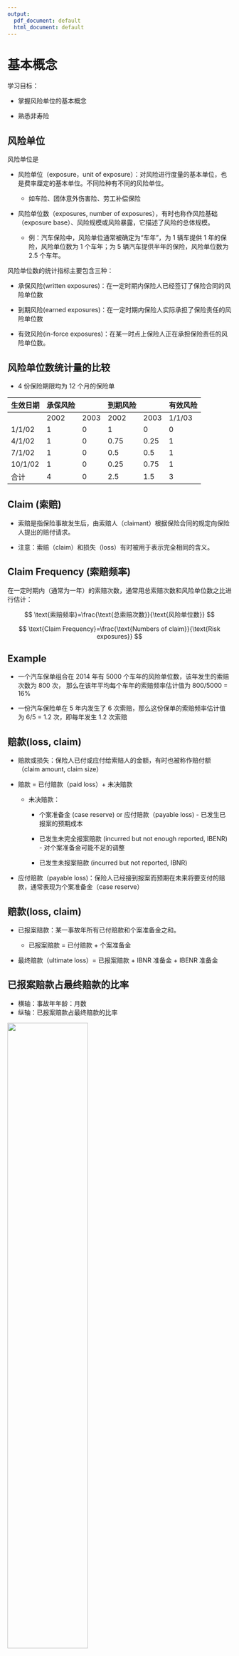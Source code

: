 ```yaml
---
output:
  pdf_document: default
  html_document: default
---
```

# 基本概念 {#chp1}

学习目标：

- 掌握风险单位的基本概念

- 熟悉非寿险

## 风险单位

风险单位是

- 风险单位（exposure，unit of exposure）：对风险进行度量的基本单位，也是费率厘定的基本单位。不同险种有不同的风险单位。 

  - 如车险、团体意外伤害险、劳工补偿保险
  
- 风险单位数（exposures, number of exposures），有时也称作风险基础（exposure base）、风险规模或风险暴露，它描述了风险的总体规模。

  - 例：汽车保险中，风险单位通常被确定为“车年”，为 1 辆车提供 1 年的保险，风险单位数为 1 个车年；为 5 辆汽车提供半年的保险，风险单位数为 2.5 个车年。


风险单位数的统计指标主要包含三种：

- 承保风险(written exposures)：在一定时期内保险人已经签订了保险合同的风险单位数

- 到期风险(earned exposures)：在一定时期内保险人实际承担了保险责任的风险单位数

- 有效风险(in-force exposures)：在某一时点上保险人正在承担保险责任的风险单位数。 

## 风险单位数统计量的比较

- 4 份保险期限均为 12 个月的保险单

| 生效日期    | 承保风险 |      | 到期风险 |      | 有效风险   |
|---------|------|------|------|------|--------|
|         | 2002 | 2003 | 2002 | 2003 | 1/1/03 |
| 1/1/02  | 1    | 0    | 1    | 0    | 0      |
| 4/1/02  | 1    | 0    | 0.75 | 0.25 | 1      |
| 7/1/02  | 1    | 0    | 0.5  | 0.5  | 1      |
| 10/1/02 | 1    | 0    | 0.25 | 0.75 | 1      |
| 合计      | 4    | 0    | 2.5  | 1.5  | 3      |

## Claim (索赔)

- 索赔是指保险事故发生后，由索赔人（claimant）根据保险合同的规定向保险人提出的赔付请求。

- 注意：索赔（claim）和损失（loss）有时被用于表示完全相同的含义。


## Claim Frequency (索赔频率)

在一定时期内（通常为一年）\textcolor{blue}{平均每个风险单位}的索赔次数，通常用总索赔次数和风险单位数之比进行估计：

$$
\text{索赔频率}=\frac{\text{总索赔次数}}{\text{风险单位数}}
$$

$$
\text{Claim Frequency}=\frac{\text{Numbers of claim}}{\text{Risk exposures}}
$$

## Example

- 一个汽车保单组合在 2014 年有 5000 个车年的风险单位数，该年发生的索赔次数为 800 次， 那么在该年平均每个车年的索赔频率估计值为 800/5000 = 16%

- 一份汽车保险单在 5 年内发生了 6 次索赔，那么这份保单的索赔频率估计值为 6/5 = 1.2 次，即每年发生 1.2 次索赔


## 赔款(loss, claim)

- 赔款或损失：保险人已付或应付给索赔人的金额，有时也被称作赔付额（claim amount, claim size）

- 赔款 = 已付赔款（paid loss）+ 未决赔款

  - 未决赔款：
  
    - 个案准备金 (case reserve) or 应付赔款（payable loss) - 已发生已报案的预期成本
    
    - 已发生未完全报案赔款 (incurred but not enough reported, IBENR) - 对个案准备金可能不足的调整
    
    - 已发生未报案赔款 (incurred but not reported, IBNR)

- 应付赔款（payable loss)：保险人已经接到报案而预期在未来将要支付的赔款，通常表现为个案准备金（case reserve）

## 赔款(loss, claim)

- 已报案赔款：某一事故年所有已付赔款和个案准备金之和。

  - 已报案赔款 = 已付赔款 + 个案准备金
  
- 最终赔款（ultimate loss）= 已报案赔款 
                             + IBNR 准备金
                             + IBENR 准备金


## 已报案赔款占最终赔款的比率 

- 横轴：事故年年龄：月数
- 纵轴：已报案赔款占最终赔款的比率 

![](picture/lec1-ratio.png){width="60%"}

## 理赔费用（loss adjustment expenses）

- 理赔费用：可以分解为直接理赔费用和间接理赔费用。

  - 直接理赔费用(allocated loss adjustment expenses, ALAE)：与特定索赔直接相联系的费用。如特定索赔的堪察费用和辩护费用等。
  
  - 间接理赔费用(unallocated loss adjustment expenses, ULAE)：与特定索赔不直接相联系的费用。如理赔部门管理人员的薪资、办公费用、数据处理费用
  
- 在厘定保险费率时，通常将\textcolor{blue}{直接理赔费用}与\textcolor{blue}{赔款}放在一起作为一个整体来处理。(按照一定比例分配)



## Claim Severity (索赔强度)

索赔强度 (Claim severity)：每个风险单位在\textcolor{blue}{平均每次索赔}中的赔款。（通常用赔款总额与索赔次数之比进行估计）

$$
\text{索赔强度}=\frac{\text{赔款总额}}{\text{索赔次数}}
$$
索赔强度的估计：

- 可以不包括理赔费用，也可以包括直接理赔费用。

- 赔款可以是已付的、已报案的或预测的最终赔款。

- 索赔次数也可以是已付的、已报案的或者预测的最终索赔次数。 


## pure premium （纯保费）

- pure premium or aggregate loss

- 纯保费是指每一风险单位的平均赔款

$$
P = \frac{L}{E}
$$
其中 $P$ 表示纯保费， $L$ 表示赔款，$E$ 表示风险单位数。


$$
P = \frac{N}{E}\cdot\frac{L}{N}
$$

$N$ 为索赔次数 ， $N / E$为索赔频率， $L / N$为索赔强度

- $\text{纯保费}=\text{索赔频率}\times\text{索赔强度}$

## 保费（premium） 


- 保费 = 赔款（纯保费） + 费用附加 + 利润附加

- 费用是指保险公司支出的承保费用、管理费用和理赔费用等，通常区分为固定费用和变动费用两类。

  - 固定费用是指与纯保费无关的费用
  
  - 变动费用是指与纯保费的变动直接相关的费用

- 利润附加反映了保险公司经营保险业务应该获取的利润水平，传统上通常将其表示为保费的一定百分比。 

## 赔付率（loss ratio） 

- 赔付率：赔款除以保费。

  - 赔款可以是已付的、已报案的或预测的最终赔款；
  
  - 保费可以是承保保费或已赚保费。

- 损失率与赔付率的区别：

  - 在计算赔付率时，分子必须是赔款，分母必须是保费。
  
  - 在计算损失率时，不必如此严格。譬如，如果在一年的保险期间内，如果有20％的风险单位遭受了损失，可以认为损失率就是20％。 




